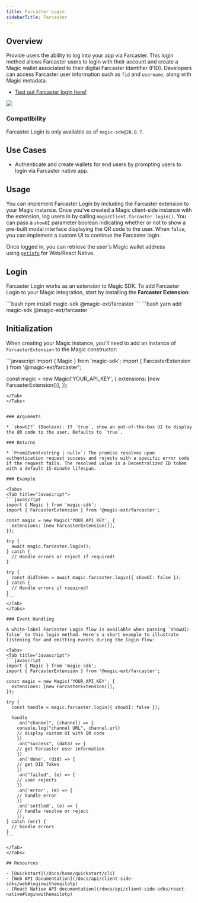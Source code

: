 ```yaml
---
title: Farcaster Login
sidebarTitle: Farcaster
---
```


## Overview

Provide users the ability to log into your app via Farcaster. This login method allows Farcaster users to login with their account and create a Magic wallet associated to their digital Farcaster Identifier (FID). Developers can access Farcaster user information such as `fid` and `username`, along with Magic metadata.

- [⁠Test out Farcaster login here!](https://farcaster-example.vercel.app/magic-sdk)

<Frame>
  <img src="/images/magic-swif.png" />
</Frame>

### Compatibility

<Note>Farcaster Login is only available as of `magic-sdk@28.0.7`.</Note>

## Use Cases

- Authenticate and create wallets for end users by prompting users to login via Farcaster native app.

## Usage

You can implement Farcaster Login by including the Farcaster extension to your Magic instance. Once you've created a Magic client-side instance with the extension, log users in by calling `magicClient.farcaster.login()`. You can pass a `showUI` parameter boolean indicating whether or not to show a pre-built modal interface displaying the QR code to the user. When `false`, you can implement a custom UI to continue the Farcaster login.

Once logged in, you can retrieve the user's Magic wallet address using [`getInfo`](/docs/api/client-side-sdks/web#getinfo) for Web/React Native.

## Login

Farcaster Login works as an extension to Magic SDK. To add Farcaster Login to your Magic integration, start by installing the **Farcaster Extension**:

<Tabs>
<Tab title="NPM">
```bash
npm install magic-sdk @magic-ext/farcaster
```
</Tab>

<Tab title="Yarn">
```bash
yarn add magic-sdk @magic-ext/farcaster
```
</Tab>
</Tabs>

## Initialization

When creating your Magic instance, you'll need to add an instance of `FarcasterExtension` to the Magic constructor:

<Tabs>
<Tab title="Javascript">
```javascript
import { Magic } from 'magic-sdk';
import { FarcasterExtension } from '@magic-ext/farcaster';

const magic = new Magic('YOUR_API_KEY', {
extensions: [new FarcasterExtension()],
});

````
</Tab>
</Tabs>


### Arguments

* `showUI?` (Boolean): If `true`, show an out-of-the-box UI to display the QR code to the user. Defaults to `true`.

### Returns

* `PromiEvent<string | null>`: The promise resolves upon authentication request success and rejects with a specific error code if the request fails. The resolved value is a Decentralized ID token with a default 15-minute lifespan.

### Example

<Tabs>
<Tab title="Javascript">
```javascript
import { Magic } from 'magic-sdk';
import { FarcasterExtension } from '@magic-ext/farcaster';

const magic = new Magic('YOUR_API_KEY', {
  extensions: [new FarcasterExtension()],
});

try {
  await magic.farcaster.login();
} catch {
  // Handle errors or reject if required!
}

try {
  const didToken = await magic.farcaster.login({ showUI: false });
} catch {
  // Handle errors if required!
}
```
</Tab>
</Tabs>

### Event Handling

A white-label Farcaster Login flow is available when passing `showUI: false` to this login method. Here's a short example to illustrate listening for and emitting events during the login flow:

<Tabs>
<Tab title="Javascript">
```javascript
import { Magic } from 'magic-sdk';
import { FarcasterExtension } from '@magic-ext/farcaster';

const magic = new Magic('YOUR_API_KEY', {
  extensions: [new FarcasterExtension()],
});

try {
  const handle = magic.farcaster.login({ showUI: false });

  handle
    .on("channel", (channel) => {
    console.log("channel URL", channel.url)
    // display custom UI with QR code
    })
    .on("success", (data) => {
    // get Farcaster user information
    })
    .on('done', (did) => {
    // get DID Token
    })
    .on("failed", (e) => {
    // user rejects
    })
    .on('error', (e) => {
    // handle error
    })
    .on('settled', (e) => {
    // handle resolve or reject
    });
} catch (err) {
  // handle errors
}
```

</Tab>
</Tabs>

## Resources

- [Quickstart](/docs/home/quickstart/cli)
- [Web API documentation](/docs/api/client-side-sdks/web#loginwithemailotp)
- [React Native API documentation](/docs/api/client-side-sdks/react-native#loginwithemailotp)

